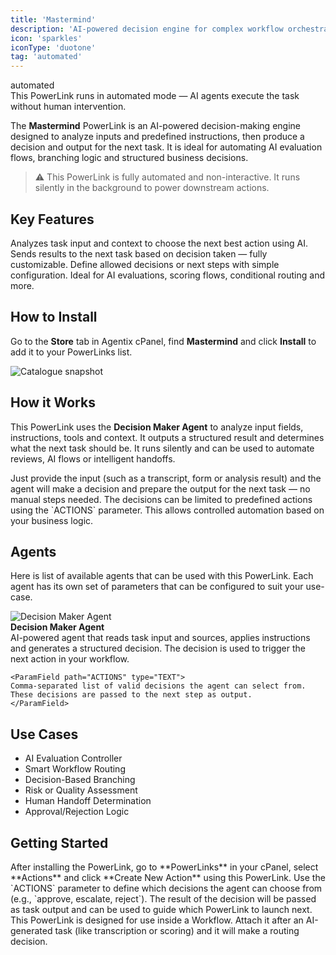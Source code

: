 ```yaml
---
title: 'Mastermind'
description: 'AI-powered decision engine for complex workflow orchestration'
icon: 'sparkles'
iconType: 'duotone'
tag: 'automated'
---
```


<div style={{
  border: '1px solid #14b8a6',
  borderRadius: '6px',
  padding: '8px 12px',
  fontSize: '0.85rem',
  backgroundColor: 'rgba(20, 184, 166, 0.05)',
}}>
  <div className="badge-automated">automated</div>
  <div>
    This PowerLink runs in automated mode — AI agents execute the task without human intervention.
  </div>
</div>

The **Mastermind** PowerLink is an AI-powered decision-making engine designed to analyze inputs and predefined instructions, then produce a decision and output for the next task. It is ideal for automating AI evaluation flows, branching logic and structured business decisions.

> ⚠️ This PowerLink is fully automated and non-interactive. It runs silently in the background to power downstream actions.

## Key Features

<CardGroup cols={2}>
  <Card title="🧠 Intelligent Decision Making">
    Analyzes task input and context to choose the next best action using AI.
  </Card>
  <Card title="🔗 Workflow Routing">
    Sends results to the next task based on decision taken — fully customizable.
  </Card>
  <Card title="⚙️ Configurable Actions">
    Define allowed decisions or next steps with simple configuration.
  </Card>
  <Card title="🚀 Multi-purpose Usage">
    Ideal for AI evaluations, scoring flows, conditional routing and more.
  </Card>
</CardGroup>

## How to Install

Go to the **Store** tab in Agentix cPanel, find **Mastermind** and click **Install** to add it to your PowerLinks list.

<img src="/user-guide/images/catalogue-mastermind.png" alt="Catalogue snapshot" className='rounded-xl my-6 shadow' width={250}/>

## How it Works

This PowerLink uses the **Decision Maker Agent** to analyze input fields, instructions, tools and context. It outputs a structured result and determines what the next task should be. It runs silently and can be used to automate reviews, AI flows or intelligent handoffs.

<Check>
Just provide the input (such as a transcript, form or analysis result) and the agent will make a decision and prepare the output for the next task — no manual steps needed.
</Check>

<Note>
The decisions can be limited to predefined actions using the `ACTIONS` parameter. This allows controlled automation based on your business logic.
</Note>

## Agents

  Here is list of available agents that can be used with this PowerLink. Each agent has its own set of parameters that can be configured to suit your use-case.
  
  <Card horizontal >
    <div className="flex items-center gap-4">
      <div className="w-20 h-auto flex-shrink-0">
        <img
          src="/user-guide/images/agent-descision-maker.png"
          alt="Decision Maker Agent"
          className="rounded-sm w-full h-full object-contain m-0"
        />
      </div>
      <div>
        <strong className="text-lg">Decision Maker Agent</strong><br />
        AI-powered agent that reads task input and sources, applies instructions and generates a structured decision. The decision is used to trigger the next action in your workflow.
      </div>
    </div>

  <Expandable title="Agent Parameters">

    <ParamField path="ACTIONS" type="TEXT">
    Comma-separated list of valid decisions the agent can select from. These decisions are passed to the next step as output.
    </ParamField>

  </Expandable>
  </Card>

## Use Cases

- AI Evaluation Controller  
- Smart Workflow Routing  
- Decision-Based Branching  
- Risk or Quality Assessment  
- Human Handoff Determination  
- Approval/Rejection Logic

## Getting Started

<Steps>

<Step title="Create Action from Mastermind">
After installing the PowerLink, go to **PowerLinks** in your cPanel, select **Actions** and click **Create New Action** using this PowerLink.
</Step>

<Step title="Configure Allowed Decisions">
Use the `ACTIONS` parameter to define which decisions the agent can choose from (e.g., `approve, escalate, reject`).
</Step>

<Step title="Connect with Next Task">
The result of the decision will be passed as task output and can be used to guide which PowerLink to launch next.
</Step>

<Step title="Trigger via Workflow">
This PowerLink is designed for use inside a Workflow. Attach it after an AI-generated task (like transcription or scoring) and it will make a routing decision.
</Step>

</Steps>